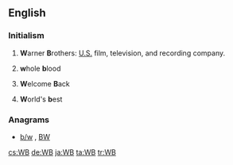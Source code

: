 ==English==

===Initialism===
{{rfc-header|Initialism}}
{{head|en|initialism}}

# '''W'''arner '''B'''rothers: [[United States|U.S.]] film, television, and recording company.
# {{context|medicine|lang=en}} '''w'''hole '''b'''lood
# {{context|Internet slang|lang=en}} '''W'''elcome '''B'''ack
# {{context|sports|lang=en}} '''W'''orld's '''b'''est

===Anagrams===
* [[b/w#English|b/w]] , [[BW#English|BW]]

[[cs:WB]]
[[de:WB]]
[[ja:WB]]
[[ta:WB]]
[[tr:WB]]